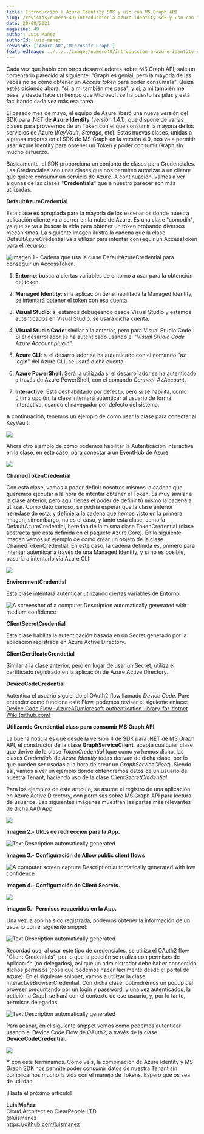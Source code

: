 ```yaml
---
title: Introducción a Azure Identity SDK y uso con MS Graph API
slug: /revistas/numero-49/introduccion-a-azure-identity-sdk-y-uso-con-ms-graph-api
date: 20/08/2021
magazine: 49
author: Luis Mañez
authorId: luiz-manez
keywords: ['Azure AD','Microsofr Graph']
featuredImage: ../../../images/numero49/introduccion-a-azure-identity-sdk-y-uso-con-ms-graph-api/image1.png
---
```



Cada vez que hablo con otros desarrolladores sobre MS Graph API, sale un
comentario parecido al siguiente: "Graph es genial, pero la mayoría de
las veces no sé cómo obtener un *Access token* para poder consumirla".
Quizá estés diciendo ahora, "sí, a mi también me pasa", y sí, a mi
también me pasa, y desde hace un tiempo que Microsoft se ha puesto las
pilas y está facilitando cada vez más esa tarea.

El pasado mes de mayo, el equipo de Azure liberó una nueva versión del
SDK para .NET de **Azure Identity** (versión 1.4.1), que dispone de
varias clases para proveernos de un Token con el que consumir la mayoría
de los servicios de Azure (*KeyVault*, *Storage*, etc). Estas nuevas
clases, unidas a algunas mejoras en el SDK de MS Graph en la versión
4.0, nos va a permitir usar Azure Identity para obtener un Token y poder
consumir Graph sin mucho esfuerzo.

Básicamente, el SDK proporciona un conjunto de clases para Credenciales.
Las Credenciales son unas clases que nos permiten autorizar a un cliente
que quiere consumir un servicio de Azure. A continuación, vamos a ver
algunas de las clases "**Credentials**" que a nuestro parecer son más
utilizadas.

**DefaultAzureCredential**

Esta clase es apropiada para la mayoría de los escenarios donde nuestra
aplicación cliente va a correr en la nube de Azure. Es una clase
"comodín", ya que se va a buscar la vida para obtener un token probando
diversos mecanismos. La siguiente imagen ilustra la cadena que la clase
DefaultAzureCredential va a utilizar para intentar conseguir un
AccessToken para el recurso:

![Imagen 1.- Cadena que usa la clase DefaultAzureCredential para conseguir un AccessToken.](../../../images/numero49/introduccion-a-azure-identity-sdk-y-uso-con-ms-graph-api/image1.png)


1.  **Entorno**: buscará ciertas variables de entorno a usar para la
    obtención del token.

2.  **Managed Identity**: si la aplicación tiene habilitada la Managed
    Identity, se intentará obtener el token con esa cuenta.

3.  **Visual Studio**: si estamos debugeando desde Visual Studio y
    estamos autenticados en Visual Studio, se usará dicha cuenta.

4.  **Visual Studio Code**: similar a la anterior, pero para Visual
    Studio Code. Si el desarrollador se ha autenticado usando el
    "*Visual Studio Code Azure Account plugin*".

5.  **Azure CLI**: si el desarrollador se ha autenticado con el comando
    "az login" del Azure CLI, se usará dicha cuenta.

6.  **Azure PowerShell**: Será la utilizada si el desarrollador se ha
    autenticado a través de Azure PowerShell, con el comando
    *Connect-AzAccount*.

7.  **Interactive**: Está deshabilitado por defecto, pero si se
    habilita, como última opción, la clase intentará autenticar al
    usuario de forma interactiva, usando el navegador por defecto del
    sistema.

A continuación, tenemos un ejemplo de como usar la clase para conectar
al KeyVault:

![](../../../images/numero49/introduccion-a-azure-identity-sdk-y-uso-con-ms-graph-api/image2.png)

Ahora otro ejemplo de cómo podemos habilitar la Autenticación
interactiva en la clase, en este caso, para conectar a un EventHub de
Azure:

![](../../../images/numero49/introduccion-a-azure-identity-sdk-y-uso-con-ms-graph-api/image3.png)

**ChainedTokenCredential**

Con esta clase, vamos a poder definir nosotros mismos la cadena que
queremos ejecutar a la hora de intentar obtener el Token. Es muy similar
a la clase anterior, pero aquí tienes el poder de definir tú mismo la
cadena a utilizar. Como dato curioso, se podría esperar que la clase
anterior heredase de esta, y definiera la cadena que hemos visto en la
primera imagen, sin embargo, no es el caso, y tanto esta clase, como la
DefaultAzureCredential, heredan de la misma clase TokenCredential (clase
abstracta que está definida en el paquete Azure.Core). En la siguiente
imagen vemos un ejemplo de como crear un objeto de la clase
ChainedTokenCredential. En este caso, la cadena definida es, primero
para intentar autenticar a través de una Managed Identity, y si no es
posible, pasaría a intentarlo vía Azure CLI:

![](../../../images/numero49/introduccion-a-azure-identity-sdk-y-uso-con-ms-graph-api/image4.png)

**EnvironmentCredential**

Esta clase intentará autenticar utilizando ciertas variables de Entorno.

![A screenshot of a computer Description automatically generated with
medium
confidence](../../../images/numero49/introduccion-a-azure-identity-sdk-y-uso-con-ms-graph-api/image5.png)

**ClientSecretCredential**

Esta clase habilita la autenticación basada en un Secret generado por la
aplicación registrada en Azure Active Directory.

**ClientCertifcateCrendetial**

Similar a la clase anterior, pero en lugar de usar un Secret, utiliza el
certificado registrado en la aplicación de Azure Active Directory.

**DeviceCodeCredential**

Autentica el usuario siguiendo el OAuth2 flow llamado *Device Code*.
Pare entender como funciona este Flow, podemos revisar el siguiente
enlace: [Device Code Flow ·
AzureAD/microsoft-authentication-library-for-dotnet Wiki
(github.com)](https://github.com/AzureAD/microsoft-authentication-library-for-dotnet/wiki/Device-Code-Flow)

**Utilizando Crendential class para consumir MS Graph API**

La buena noticia es que desde la versión 4 de SDK para .NET de MS Graph
API, el constructor de la clase **GraphServiceClient**, acepta cualquier
clase que derive de la clase *TokenCredential* (que como ya hemos dicho,
las clases *Credentials* de *Azure Identity* todas derivan de dicha
clase, por lo que pueden ser usadas a la hora de crear un
*GraphServiceClient*). Siendo así, vamos a ver un ejemplo donde
obtendremos datos de un usuario de nuestra Tenant, haciendo uso de la
clase *ClientSecretCredential*.

Para los ejemplos de este artículo, se asume el registro de una
aplicación en Azure Active Directory, con permisos sobre MS Graph API
para lectura de usuarios. Las siguientes imágenes muestran las partes
más relevantes de dicha AAD App.

![](../../../images/numero49/introduccion-a-azure-identity-sdk-y-uso-con-ms-graph-api/image6.png)

**Imagen 2.- URLs de redirección para la App.**

![Text Description automatically
generated](../../../images/numero49/introduccion-a-azure-identity-sdk-y-uso-con-ms-graph-api/image7.png)

**Imagen 3.- Configuración de Allow public client flows**

![A computer screen capture Description automatically generated with low
confidence](../../../images/numero49/introduccion-a-azure-identity-sdk-y-uso-con-ms-graph-api/image8.png)

**Imagen 4.- Configuración de Client Secrets.**

![](../../../images/numero49/introduccion-a-azure-identity-sdk-y-uso-con-ms-graph-api/image9.png)

**Imagen 5.- Permisos requeridos en la App.**

Una vez la app ha sido registrada, podemos obtener la información de un
usuario con el siguiente snippet:

![Text Description automatically
generated](../../../images/numero49/introduccion-a-azure-identity-sdk-y-uso-con-ms-graph-api/image10.png)

Recordad que, al usar este tipo de credenciales, se utiliza el OAuth2
flow "Client Credentials", por lo que la petición se realiza con
permisos de Aplicación (no delegados), así que un administrador debe
haber consentido dichos permisos (cosa que podemos hacer fácilmente
desde el portal de Azure). En el siguiente snippet, vamos a utilizar la
clase InteractiveBrowserCredential. Con dicha clase, obtendremos un
popup del browser preguntando por un login y password, y una vez
autenticados, la petición a Graph se hará con el contexto de ese
usuario, y, por lo tanto, permisos delegados.

![Text Description automatically
generated](../../../images/numero49/introduccion-a-azure-identity-sdk-y-uso-con-ms-graph-api/image11.png)

Para acabar, en el siguiente snippet vemos cómo podemos autenticar
usando el Device Code Flow de OAuth2, a través de la clase
**DeviceCodeCredential**.

![](../../../images/numero49/introduccion-a-azure-identity-sdk-y-uso-con-ms-graph-api/image12.png)

Y con este terminamos. Como veis, la combinación de Azure Identity y MS
Graph SDK nos permite poder consumir datos de nuestra Tenant sin
complicarnos mucho la vida con el manejo de Tokens. Espero que os sea de
utilidad.

¡Hasta el próximo artículo!


**Luis Mañez** <br />
Cloud Architect en ClearPeople LTD <br />
@luismanez <br />
https://github.com/luismanez <br />